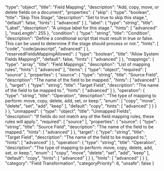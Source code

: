   "type": "object",
  "title": "Field Mapping",
  "description": "Add, copy, move, or delete fields on a document",
  "properties": {
    "skip": {
      "type": "boolean",
      "title": "Skip This Stage",
      "description": "Set to true to skip this stage.",
      "default": false,
      "hints": [
        "advanced"
      ]
    },
    "label": {
      "type": "string",
      "title": "Label",
      "description": "A unique label for this stage.",
      "hints": [
        "advanced"
      ],
      "maxLength": 255
    },
    "condition": {
      "type": "string",
      "title": "Condition",
      "description": "Define a conditional script that must result in true or false. This can be used to determine if the stage should process or not.",
      "hints": [
        "code",
        "code/javascript",
        "advanced"
      ]
    },
    "reservedFieldsMappingAllowed": {
      "type": "boolean",
      "title": "Allow System Fields Mapping?",
      "default": false,
      "hints": [
        "advanced"
      ]
    },
    "mappings": {
      "type": "array",
      "title": "Field Mappings",
      "description": "List of mapping rules",
      "hints": [
        "advanced"
      ],
      "items": {
        "type": "object",
        "required": [
          "source"
        ],
        "properties": {
          "source": {
            "type": "string",
            "title": "Source Field",
            "description": "The name of the field to be mapped.",
            "hints": [
              "advanced"
            ]
          },
          "target": {
            "type": "string",
            "title": "Target Field",
            "description": "The name of the field to be mapped to.",
            "hints": [
              "advanced"
            ]
          },
          "operation": {
            "type": "string",
            "title": "Operation",
            "description": "The type of mapping to perform: move, copy, delete, add, set, or keep.",
            "enum": [
              "copy",
              "move",
              "delete",
              "set",
              "add",
              "keep"
            ],
            "default": "copy",
            "hints": [
              "advanced"
            ]
          }
        }
      }
    },
    "unmapped": {
      "type": "object",
      "title": "Unmapped Fields",
      "description": "If fields do not match any of the field mapping rules, these rules will apply.",
      "required": [
        "source"
      ],
      "properties": {
        "source": {
          "type": "string",
          "title": "Source Field",
          "description": "The name of the field to be mapped.",
          "hints": [
            "advanced"
          ]
        },
        "target": {
          "type": "string",
          "title": "Target Field",
          "description": "The name of the field to be mapped to.",
          "hints": [
            "advanced"
          ]
        },
        "operation": {
          "type": "string",
          "title": "Operation",
          "description": "The type of mapping to perform: move, copy, delete, add, set, or keep.",
          "enum": [
            "copy",
            "move",
            "delete",
            "set",
            "add",
            "keep"
          ],
          "default": "copy",
          "hints": [
            "advanced"
          ]
        }
      },
      "hints": [
        "advanced"
      ]
    }
  },
  "category": "Field Transformation",
  "categoryPriority": 6,
  "unsafe": false
}
